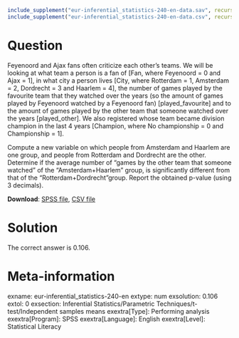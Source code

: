 ```{r, echo = FALSE, results = "hide"}
include_supplement("eur-inferential_statistics-240-en-data.sav", recursive = TRUE)
include_supplement("eur-inferential_statistics-240-en-data.csv", recursive = TRUE)
```

Question
========
Feyenoord and Ajax fans often criticize each other's teams. We will be looking at what team a person is a fan of [Fan, where Feyenoord = 0 and Ajax = 1], in what city a person lives [City, where Rotterdam = 1, Amsterdam = 2, Dordrecht = 3 and Haarlem = 4], the number of games played by the favourite team that they watched over the years (so the amount of games played by Feyenoord watched by a Feyenoord fan) [played_favourite] and to the amount of games played by the other team that someone watched over the years [played_other]. We also registered whose team became division champion in the last 4 years [Champion, where No championship = 0 and Championship = 1].

Compute a new variable on which people from Amsterdam and Haarlem are one group, and people from Rotterdam and Dordrecht are the other. Determine if the average number of “games by the other team that someone watched” of the "Amsterdam+Haarlem" group, is significantly different from that of the “Rotterdam+Dordrecht”group. Report the obtained p-value (using 3 decimals).

**Download**: [SPSS file](inferential_statistics-240-en-data.sav), [CSV file](inferential_statistics-240-en-data.csv)


Solution
========
The correct answer is 0.106.


Meta-information
================
exname: eur-inferential_statistics-240-en
extype: num
exsolution: 0.106
extol: 0
exsection: Inferential Statistics/Parametric Techniques/t-test/Independent samples means
exextra[Type]: Performing analysis
exextra[Program]: SPSS
exextra[Language]: English
exextra[Level]: Statistical Literacy